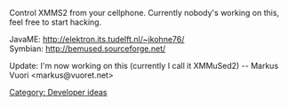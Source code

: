 Control XMMS2 from your cellphone. Currently nobody's working on this, feel free to start hacking. 

JavaME: http://elektron.its.tudelft.nl/~jkohne76/<br />
Symbian: http://bemused.sourceforge.net/

Update: I'm now working on this (currently I call it XMMuSed2)  -- Markus Vuori <markus@vuoret.net>

[[Category: Developer ideas]]